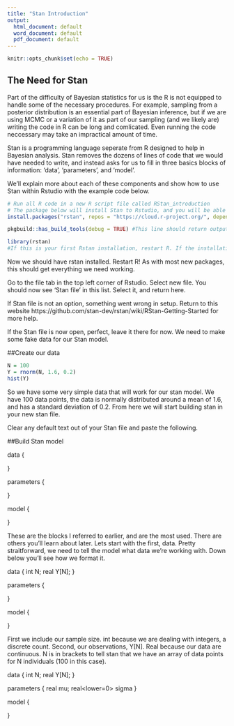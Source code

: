 ```yaml
---
title: "Stan Introduction"
output:
  html_document: default
  word_document: default
  pdf_document: default
---
```


```r
knitr::opts_chunk$set(echo = TRUE)
```

## The Need for Stan
Part of the difficulty of Bayesian statistics for us is the R is not equipped to handle some of the necessary procedures. For example, sampling from a posterior distribution is an essential part of Bayesian inference, but if we are using MCMC or a variation of it as part of our sampling (and we likely are) writing the code in R can be long and comlicated. Even running the code neccessary may take an impractical amount of time.

Stan is a programming language seperate from R designed to help in Bayesian analysis. Stan removes the dozens of lines of code that we would have needed to write, and instead asks for us to fill in three basics blocks of information: 'data', 'parameters', and 'model'.

We'll explain more about each of these components and show how to use Stan within Rstudio with the example code below.


```r
# Run all R code in a new R script file called RStan_introduction
# The package below will install Stan to Rstudio, and you will be able to create Stan files.
install.packages("rstan", repos = "https://cloud.r-project.org/", dependencies = TRUE)
```



```r
pkgbuild::has_build_tools(debug = TRUE) #This line should return output 'TRUE'

```



```r
library(rstan)
#If this is your first Rstan installation, restart R. If the installation has not gone correctly, a more in depth guide can be found at https://github.com/stan-dev/rstan/wiki/RStan-Getting-Started
```

Now we should have rstan installed. Restart R! As with most new packages, this should get everything we need working.

Go to the file tab in the top left corner of Rstudio. Select new file. You should now see 'Stan file' in this list. Select it, and return here.

If Stan file is not an option, something went wrong in setup. Return to this website https://github.com/stan-dev/rstan/wiki/RStan-Getting-Started for more help.

If the Stan file is now open, perfect, leave it there for now. We need to make some fake data for our Stan model.

##Create our data

```r
N = 100
Y = rnorm(N, 1.6, 0.2)
hist(Y)
```

So we have some very simple data that will work for our stan model. We have 100 data points, the data is normally distributed around a mean of 1.6, and has a standard deviation of 0.2. From here we will start building stan in your new stan file.

Clear any default text out of your Stan file and paste the following.


##Build Stan model

data {

}

parameters {

}

model {

}


These are the blocks I referred to earlier, and are the most used. There are others you'll learn about later.
Lets start with the first, data. Pretty straitforward, we need to tell the model what data we're working with. Down below you'll see how we format it.

data {
  int N; 
  real Y[N];
}

parameters {

}

model {

}


First we include our sample size. int because we are dealing with integers, a discrete count. Second, our observations, Y[N]. Real because our data are continuous. N is in brackets to tell stan that we have an array of data points for N individuals (100 in this case).


data {
  int N; 
  real Y[N];
}

parameters {
  real mu;
  real<lower=0> sigma
}

model {

}



